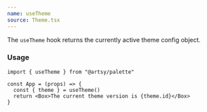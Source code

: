 ```yaml
---
name: useTheme
source: Theme.tsx
---
```


The `useTheme` hook returns the currently active theme config object.

### Usage

```tsx
import { useTheme } from "@artsy/palette"

const App = (props) => {
  const { theme } = useTheme()
  return <Box>The current theme version is {theme.id}</Box>
}
```
